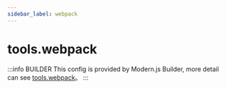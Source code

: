 ```yaml
---
sidebar_label: webpack
---
```


# tools.webpack

:::info BUILDER
This config is provided by Modern.js Builder, more detail can see [tools.webpack](https://modernjs.dev/builder/en/api/config-tools.html#tools-webpack)。
:::


<Main />
